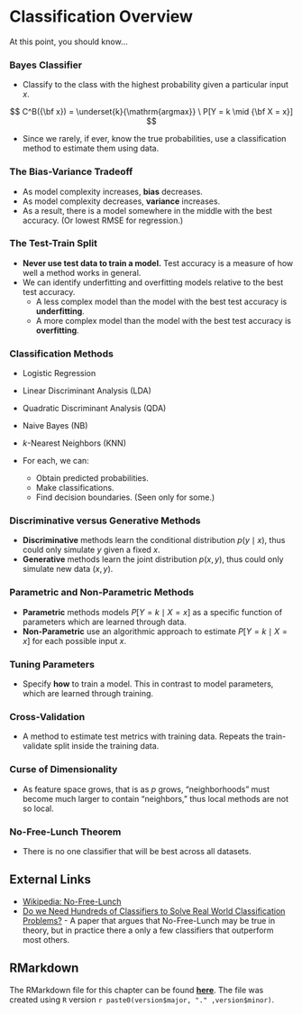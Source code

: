 # Classification Overview

At this point, you should know...

### Bayes Classifier

- Classify to the class with the highest probability given a particular input $x$.

$$
C^B({\bf x}) = \underset{k}{\mathrm{argmax}} \ P[Y = k \mid {\bf X = x}]
$$

- Since we rarely, if ever, know the true probabilities, use a classification method to estimate them using data.

### The Bias-Variance Tradeoff

- As model complexity increases, **bias** decreases.
- As model complexity decreases, **variance** increases.
- As a result, there is a model somewhere in the middle with the best accuracy. (Or lowest RMSE for regression.)

### The Test-Train Split

- **Never use test data to train a model.** Test accuracy is a measure of how well a method works in general.
- We can identify underfitting and overfitting models relative to the best test accuracy.
    - A less complex model than the model with the best test accuracy is **underfitting**.
    - A more complex model than the model with the best test accuracy is **overfitting**.
    
### Classification Methods

- Logistic Regression
- Linear Discriminant Analysis (LDA)
- Quadratic Discriminant Analysis (QDA)
- Naive Bayes (NB)
- $k$-Nearest Neighbors (KNN)

- For each, we can:
    - Obtain predicted probabilities.
    - Make classifications.
    - Find decision boundaries. (Seen only for some.)

### Discriminative versus Generative Methods

- **Discriminative** methods learn the conditional distribution $p(y \mid x)$, thus could only simulate $y$ given a fixed $x$.
- **Generative** methods learn the joint distribution $p(x, y)$, thus could only simulate new data $(x, y)$.

### Parametric and Non-Parametric Methods

- **Parametric** methods models $P[Y = k \mid X = x]$ as a specific function of parameters which are learned through data.
- **Non-Parametric** use an algorithmic approach to estimate $P[Y = k \mid X = x]$ for each possible input $x$.

### Tuning Parameters

- Specify **how** to train a model. This in contrast to model parameters, which are learned through training.

### Cross-Validation

- A method to estimate test metrics with training data. Repeats the train-validate split inside the training data.

### Curse of Dimensionality

- As feature space grows, that is as $p$ grows, "neighborhoods" must become much larger to contain "neighbors," thus local methods are not so local.

### No-Free-Lunch Theorem

- There is no one classifier that will be best across all datasets.


## External Links

- [Wikipedia: No-Free-Lunch](https://en.wikipedia.org/wiki/No_free_lunch_theorem)
- [Do we Need Hundreds of Classifiers to Solve Real World Classification Problems?](http://www.jmlr.org/papers/volume15/delgado14a/delgado14a.pdf) - A paper that argues that No-Free-Lunch may be true in theory, but in practice there a only a few classifiers that outperform most others.

## RMarkdown

The RMarkdown file for this chapter can be found [**here**](10-knn.Rmd). The file was created using `R` version `r paste0(version$major, "." ,version$minor)`.
